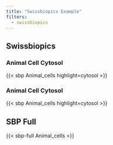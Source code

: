 ```yaml
---
title: "Swissbiopics Example"
filters:
  - swissbiopics
---
```



## Swissbiopics


### Animal Cell Cytosol

{{< sbp Animal_cells highlight=cytosol >}}


### Animal Cell Cytosol

{{< sbp Animal_cells highlight=cytosol >}}


## SBP Full

{{< sbp-full Animal_cells >}}





